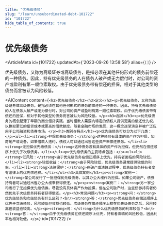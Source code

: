 ```yaml
---
title: "优先级债务"
slug: "/learn/unsubordinated-debt-101722"
id: "101722"
hide_table_of_contents: true
---
```



# 优先级债务

<ArticleMeta id={101722} updatedAt={'2023-09-26 13:58:58'} alias={`[]`} />
<div className='border-solid border-b border-t-0 my-4 border-[var(--ifm-color-gray-300)]' />

优先级债务，又称为高级证券或高级债务，是指必须在其他任何形式的债务前偿还的一种债务。因此，持有优先级债务的人在债务人破产或无力偿付时，对公司的资产或盈利有第一顺位索取权。由于优先级债务带有偿还的担保，相对于其他类型的债务而言被认为风险较低。

<AIContent content={`<h2>优先级债务</h2><h3>定义</h3><p>优先级债务，又称为高级证券或高级债务，是指必须在其他任何形式的债务前偿还的一种债务。因此，持有优先级债务的人在债务人破产或无力偿付时，对公司的资产或盈利有第一顺位索取权。由于优先级债务带有偿还的担保，相对于其他类型的债务而言被认为风险较低。</p><h3>起源</h3><p>优先级债务的概念起源于早期的商业借贷实践，当时借款人需要向特定的债权人提供更高的偿还优先权，以换取更低的借贷成本或更高的借款额度。随着金融市场的发展，这一概念逐渐演变并被广泛应用于公司融资和债券市场。</p><h3>类别与特点</h3><p>优先级债务可以分为以下几类：</p><ul><li><strong>担保优先级债务：</strong>这种债务有具体的资产作为担保，如房地产或设备。如果借款人违约，债权人可以通过出售这些资产来偿还债务。</li><li><strong>无担保优先级债务：</strong>这种债务没有具体的资产作为担保，但仍然在偿还顺序上优先于次级债务。</li></ul><p>优先级债务的主要特点包括：</p><ul><li><strong>低风险：</strong>由于优先级债务在偿还顺序上优先，持有者面临的风险较低。</li><li><strong>较低收益：</strong>由于风险较低，优先级债务通常提供较低的利率。</li><li><strong>法律保护：</strong>在破产或清算过程中，优先级债务持有者享有法律上的优先偿还权。</li></ul><h3>具体案例</h3><p><strong>案例一：</strong>某公司发行了一批担保优先级债券，以其办公大楼作为担保。如果公司破产，债券持有者可以通过出售办公大楼来获得偿还。</p><p><strong>案例二：</strong>另一家公司发行了无担保优先级债券。尽管没有具体资产作为担保，但在公司破产时，这些债券持有者仍然优先于次级债务持有者获得偿还。</p><h3>常见问题</h3><p><strong>问：</strong>优先级债务和次级债务有什么区别？<br/><strong>答：</strong>优先级债务在偿还顺序上优先于次级债务，风险较低但收益也较低。次级债务在偿还顺序上排在优先级债务之后，风险较高但收益也较高。</p><p><strong>问：</strong>为什么优先级债务的利率较低？<br/><strong>答：</strong>由于优先级债务在偿还顺序上优先，持有者面临的风险较低，因此利率也相对较低。</p>`} id={101722} />
